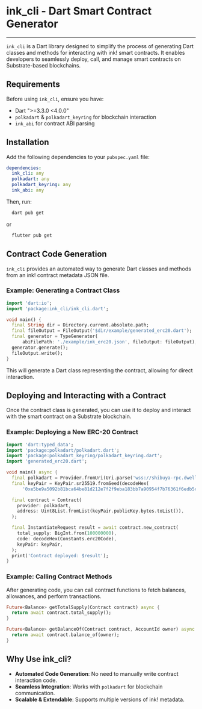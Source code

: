 # ink_cli - Dart Smart Contract Generator

---

`ink_cli` is a Dart library designed to simplify the process of generating Dart classes and methods for interacting with ink! smart contracts. It enables developers to seamlessly deploy, call, and manage smart contracts on Substrate-based blockchains.

## Requirements

Before using `ink_cli`, ensure you have:

* Dart ">=3.3.0 <4.0.0"
* `polkadart` & `polkadart_keyring` for blockchain interaction
* `ink_abi` for contract ABI parsing

## Installation

Add the following dependencies to your `pubspec.yaml` file:

```yaml
dependencies:
  ink_cli: any
  polkadart: any
  polkadart_keyring: any
  ink_abi: any
```

Then, run:

```sh
  dart pub get
```
or

```sh
  flutter pub get
```

## Contract Code Generation

`ink_cli` provides an automated way to generate Dart classes and methods from an ink! contract metadata JSON file.

### Example: Generating a Contract Class

```dart
import 'dart:io';
import 'package:ink_cli/ink_cli.dart';

void main() {
  final String dir = Directory.current.absolute.path;
  final fileOutput = FileOutput('$dir/example/generated_erc20.dart');
  final generator = TypeGenerator(
      abiFilePath: './example/ink_erc20.json', fileOutput: fileOutput);
  generator.generate();
  fileOutput.write();
}
```

This will generate a Dart class representing the contract, allowing for direct interaction.

## Deploying and Interacting with a Contract

Once the contract class is generated, you can use it to deploy and interact with the smart contract on a Substrate blockchain.

### Example: Deploying a New ERC-20 Contract

```dart
import 'dart:typed_data';
import 'package:polkadart/polkadart.dart';
import 'package:polkadart_keyring/polkadart_keyring.dart';
import 'generated_erc20.dart';

void main() async {
  final polkadart = Provider.fromUri(Uri.parse('wss://shibuya-rpc.dwellir.com'));
  final keyPair = KeyPair.sr25519.fromSeed(decodeHex(
      '0xe5be9a5092b81bca64be81d212e7f2f9eba183bb7a90954f7b76361f6edb5c0a'));

  final contract = Contract(
    provider: polkadart,
    address: Uint8List.fromList(keyPair.publicKey.bytes.toList()),
  );

  final InstantiateRequest result = await contract.new_contract(
    total_supply: BigInt.from(100000000),
    code: decodeHex(Constants.erc20Code),
    keyPair: keyPair,
  );
  print('Contract deployed: $result');
}
```

### Example: Calling Contract Methods

After generating code, you can call contract functions to fetch balances, allowances, and perform transactions.

```dart
Future<Balance> getTotalSupply(Contract contract) async {
  return await contract.total_supply();
}

Future<Balance> getBalanceOf(Contract contract, AccountId owner) async {
  return await contract.balance_of(owner);
}
```

## Why Use ink_cli?

- **Automated Code Generation**: No need to manually write contract interaction code.
- **Seamless Integration**: Works with `polkadart` for blockchain communication.
- **Scalable & Extendable**: Supports multiple versions of ink! metadata.
